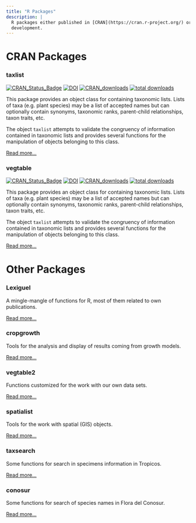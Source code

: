 ```yaml
---
title: "R Packages"
description: |
  R packages either published in [CRAN](https://cran.r-project.org/) or on
  development.
---
```


# CRAN Packages

### taxlist

[![CRAN_Status_Badge](http://www.r-pkg.org/badges/version/taxlist)](https://cran.r-project.org/package=taxlist)
[![DOI](https://zenodo.org/badge/54913161.svg)](https://zenodo.org/badge/latestdoi/54913161)
[![CRAN_downloads](http://cranlogs.r-pkg.org/badges/taxlist)](https://cran.r-project.org/package=taxlist)
[![total downloads](http://cranlogs.r-pkg.org/badges/grand-total/taxlist)](https://cran.r-project.org/package=taxlist)

This package provides an object class for containing taxonomic lists. Lists of
taxa (e.g. plant species) may be a list of accepted names but can optionally
contain synonyms, taxonomic ranks, parent-child relationships, taxon traits,
etc.

The object `taxlist` attempts to validate the congruency of information
contained in taxonomic lists and provides several functions for the manipulation
of objects belonging to this class.

[Read more...](https://docs.ropensci.org/taxlist/)


### vegtable

[![CRAN_Status_Badge](http://www.r-pkg.org/badges/version/vegtable)](https://cran.r-project.org/package=vegtable)
[![DOI](https://zenodo.org/badge/55006983.svg)](https://zenodo.org/badge/latestdoi/55006983)
[![CRAN_downloads](http://cranlogs.r-pkg.org/badges/vegtable)](https://cran.r-project.org/package=vegtable)
[![total downloads](http://cranlogs.r-pkg.org/badges/grand-total/vegtable)](https://cran.r-project.org/package=vegtable)

This package provides an object class for containing taxonomic lists. Lists of
taxa (e.g. plant species) may be a list of accepted names but can optionally
contain synonyms, taxonomic ranks, parent-child relationships, taxon traits,
etc.

The object `taxlist` attempts to validate the congruency of information
contained in taxonomic lists and provides several functions for the manipulation
of objects belonging to this class.

[Read more...](https://github.com/kamapu/vegtable)


# Other Packages


### Lexiguel

A mingle-mangle of functions for R, most of them related to own publications.

[Read more...](https://github.com/kamapu/Lexiguel)


### cropgrowth

Tools for the analysis and display of results coming from growth models.

[Read more...](https://github.com/kamapu/cropgrowth)


### vegtable2

Functions customized for the work with our own data sets.

[Read more...](https://github.com/kamapu/vegtable2)


### spatialist

Tools for the work with spatial (GIS) objects.

[Read more...](https://github.com/kamapu/spatialist)


### taxsearch

Some functions for search in specimens information in Tropicos.

[Read more...](https://github.com/kamapu/taxsearch)


### conosur

Some functions for search of species names in Flora del Conosur.

[Read more...](https://github.com/kamapu/conosur)
